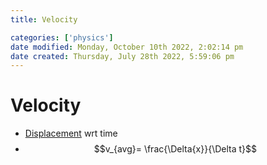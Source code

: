 ```yaml
---
title: Velocity

categories: ['physics']
date modified: Monday, October 10th 2022, 2:02:14 pm
date created: Thursday, July 28th 2022, 5:59:06 pm
---
```


# Velocity
- [Displacement](Displacement.qmd) wrt time
- $$v_{avg}= \frac{\Delta{x}}{\Delta t}$$



